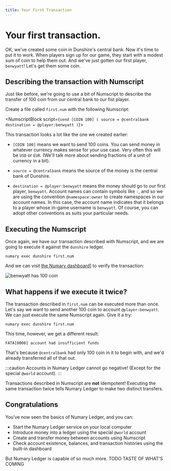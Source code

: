 ```yaml
---
title: Your First Transaction
---
```


# Your first transaction.

OK, we've created some coin in Dunshire's central bank. Now it's time to put it to work. When players sign up for our game, they start with a modest sum of coin to help them out. And we've just gotten our first player, `benwyatt`! Let's get them some coin.

## Describing the transaction with Numscript

Just like before, we're going to use a bit of Numscript to describe the transfer of 100 coin from our central bank to our fist player.

Create a file called `first.num` with the following Numscript:

<NumscriptBlock script={`send [COIN 100] (
  source = @centralbank
  destination = @player:benwyatt
)`}></NumscriptBlock>

This transaction looks a lot like the one we created earlier:

* `[COIN 100]` means we want to send 100 coins. You can send money in whatever currency makes sense for your use case. Very often this will be `USD` or `EUR`. (We'll talk more about sending fractions of a unit of currency in a bit).

* `source = @centralbank` means the source of the money is the central bank of Dunshire.

* `destination = @player:benwyatt` means the money should go to our first player, `benwyatt`. Account names can contain symbols like `:`, and so we are using the convention `@namespace:owner` to create namespaces in our account names. In this case, the account name indicates that it belongs to a player whose in-game username is `benwyatt`. Of course, you can adopt other conventions as suits your particular needs.

## Executing the Numscript

Once again, we have our transaction described with Numscript, and we are going to execute it against the `dunshire` ledger.

```shell
numary exec dunshire first.num
```

And we can visit [the Numary dashboard](https://control.numary.com/accounts/player:benwyatt)] to verify the transaction:

![benwyatt has 100 coin](benwyatt1.png)

## What happens if we execute it twice?

The transaction described in `first.num` can be executed more than once. Let's say we want to send another 100 coin to account `@player:benwyatt`. We can just execute the same Numscript again. Give it a try:

```shell
numary exec dunshire first.num
```

This time, however, we get a different result:
```
FATA[0000] account had insufficient funds
```

That's because `@centralbank` had only 100 coin in it to begin with, and we'd already transferred all of that out.

:::caution
Accounts in Numary Ledger cannot go negative! (Except for the special `@world` account).
:::

Transactions described in Numscript are **not** idempotent! Executing the same transaction twice tells Numary Ledger to make two distinct transfers.

## Congratulations

You've now seen the basics of Numary Ledger, and you can:

* Start the Numary Ledger service on your local computer
* Introduce money into a ledger using the special `@world` account
* Create and transfer money between accounts using Numscript
* Check account existence, balances, and transaction histories using the built-in dashboard

But Numary Ledger is capable of so much more. TODO TASTE OF WHAT'S COMING   
